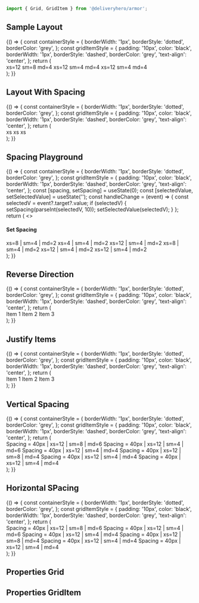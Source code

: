 

<Meta title="Components/Grid" component={Grid} />

```js
import { Grid, GridItem } from '@deliveryhero/armor';
```

## Sample Layout

<Preview>
    <Story name="SampleLayout" height="250px">
        {() => {
            const containerStyle = {
                borderWidth: '1px',
                borderStyle: 'dotted',
                borderColor: 'grey',
            };
            const gridItemStyle = {
                padding: '10px',
                color: 'black',
                borderWidth: '1px',
                borderStyle: 'dashed',
                borderColor: 'grey',
                'text-align': 'center',
            };
            return (
<div style={containerStyle}>
    <Grid >
        <GridItem style={gridItemStyle} xs={12} sm={8} md={4}>
            xs=12 sm=8 md=4
        </GridItem>
        <GridItem style={gridItemStyle} xs={12} sm={4} md={4}>
            xs=12 sm=4 md=4
        </GridItem>
        <GridItem style={gridItemStyle} xs={12} sm={4} md={4}>
            xs=12 sm=4 md=4
        </GridItem>
    </Grid>
</div>
            );
        }}
    </Story>
</Preview>

## Layout With Spacing

<Preview>
    <Story name="LayoutWithSpacing" height="250px">
        {() => {
            const containerStyle = {
                borderWidth: '1px',
                borderStyle: 'dotted',
                borderColor: 'grey',
            };
            const gridItemStyle = {
                padding: '10px',
                color: 'black',
                borderWidth: '1px',
                borderStyle: 'dashed',
                borderColor: 'grey',
                'text-align': 'center',
            };
            return (
<div style={containerStyle}>
    <Grid spacing={5}>
        <GridItem style={gridItemStyle} xs>
            xs
        </GridItem>
        <GridItem style={gridItemStyle} xs>
            xs
        </GridItem>
        <GridItem style={gridItemStyle} xs>
            xs
        </GridItem>
    </Grid>
</div>
            );
        }}
    </Story>
</Preview>

## Spacing Playground

<Preview>
    <Story name="Spacing Playground" height="600px">
        {() => {
            const containerStyle = {
                borderWidth: '1px',
                borderStyle: 'dotted',
                borderColor: 'grey',
            };
            const gridItemStyle = {
                padding: '10px',
                color: 'black',
                borderWidth: '1px',
                borderStyle: 'dashed',
                borderColor: 'grey',
                'text-align': 'center',
            };
            const [spacing, setSpacing] = useState(0);
            const [selectedValue, setSelectedValue] = useState('');
            const handleChange = (event) => {
                const selectedV = event?.target?.value;
                if (selectedV) {
                    setSpacing(parseInt(selectedV, 10));
                    setSelectedValue(selectedV);
                }
            };
            return (
<>
<h4>Set Spacing</h4>
<RadioGroup
name="spacing"
onChange={handleChange}
selectedValue={selectedValue}
>
<Radio value="1" label="1 x 4px" />
<Radio value="2" label="2 x 4px" />
<Radio value="3" label="3 x 4px" />
<Radio value="4" label="4 x 4px" />
<Radio value="5" label="5 x 4px" />
<Radio value="6" label="6 x 4px" />
<Radio value="7" label="7 x 4px" />
<Radio value="8" label="8 x 4px" />
<Radio value="9" label="9 x 4px" />
<Radio value="10" label="10 x 4px" />
</RadioGroup>
<div style={containerStyle}>
<Grid spacing={spacing}>
    <GridItem style={gridItemStyle} xs={8} sm={4} md={2}>
        xs=8 | sm=4 | md=2
    </GridItem>
    <GridItem style={gridItemStyle} xs={4} sm={4} md={2}>
        xs=4 | sm=4 | md=2
    </GridItem>
    <GridItem style={gridItemStyle} xs={12} sm={4} md={2}>
        xs=12 | sm=4 | md=2
    </GridItem>
    <GridItem style={gridItemStyle} xs={8} sm={4} md={2}>
        xs=8 | sm=4 | md=2
    </GridItem>
    <GridItem style={gridItemStyle} xs={12} sm={4} md={2}>
        xs=12 | sm=4 | md=2
    </GridItem>
    <GridItem style={gridItemStyle} xs={12} sm={4} md={2}>
        xs=12 | sm=4 | md=2
    </GridItem>
</Grid>
</div>
</>
            );
        }}
    </Story>
</Preview>

## Reverse Direction

<Preview>
    <Story name="Reverse Direction" height="200px">
        {() => {
            const containerStyle = {
                borderWidth: '1px',
                borderStyle: 'dotted',
                borderColor: 'grey',
            };
            const gridItemStyle = {
                padding: '10px',
                color: 'black',
                borderWidth: '1px',
                borderStyle: 'dashed',
                borderColor: 'grey',
                'text-align': 'center',
            };
            return (
<div style={containerStyle}>
    <Grid  spacing={5} direction="row-reverse">
        <GridItem style={gridItemStyle} xs>
            Item 1
        </GridItem>
        <GridItem style={gridItemStyle} xs>
            Item 2
        </GridItem>
        <GridItem style={gridItemStyle} xs>
            Item 3
        </GridItem>
    </Grid>
</div>
            );
        }}
    </Story>
</Preview>

## Justify Items

<Preview>
    <Story name="Justify Items" height="200px">
        {() => {
            const containerStyle = {
                borderWidth: '1px',
                borderStyle: 'dotted',
                borderColor: 'grey',
            };
            const gridItemStyle = {
                padding: '10px',
                color: 'black',
                borderWidth: '1px',
                borderStyle: 'dashed',
                borderColor: 'grey',
                'text-align': 'center',
            };
            return (
<div style={containerStyle}>
    <Grid spacing={5} justify="space-evenly">
        <GridItem style={gridItemStyle}>Item 1</GridItem>
        <GridItem style={gridItemStyle}>Item 2</GridItem>
        <GridItem style={gridItemStyle}>Item 3</GridItem>
    </Grid>
</div>
            );
        }}
    </Story>
</Preview>

## Vertical Spacing

<Preview>
    <Story name="Vertical Spacing" height="500px">
        {() => {
            const containerStyle = {
                borderWidth: '1px',
                borderStyle: 'dotted',
                borderColor: 'grey',
            };
            const gridItemStyle = {
                padding: '10px',
                color: 'black',
                borderWidth: '1px',
                borderStyle: 'dashed',
                borderColor: 'grey',
                'text-align': 'center',
            };
            return (
<div style={containerStyle}>
    <Grid spacingVertical={10}>
        <GridItem style={gridItemStyle} xs={12} sm={8} md={6}>
            Spacing = 40px | xs=12 | sm=8 | md=6
        </GridItem>
        <GridItem style={gridItemStyle} xs={12} sm={4} md={6}>
            Spacing = 40px | xs=12 | sm=4 | md=6
        </GridItem>
        <GridItem style={gridItemStyle} xs={12} sm={4} md={4}>
            Spacing = 40px | xs=12 | sm=4 | md=4
        </GridItem>
        <GridItem style={gridItemStyle} xs={12} sm={8} md={4}>
            Spacing = 40px | xs=12 | sm=8 | md=4
        </GridItem>
        <GridItem style={gridItemStyle} xs={12} sm={4} md={4}>
            Spacing = 40px | xs=12 | sm=4 | md=4
        </GridItem>
        <GridItem style={gridItemStyle} xs={12} sm={4} md={4}>
            Spacing = 40px | xs=12 | sm=4 | md=4
        </GridItem>
    </Grid>
</div>
            );
        }}
    </Story>
</Preview>

## Horizontal SPacing

<Preview>
    <Story name="Horizontal SPacing" height="500px">
        {() => {
            const containerStyle = {
                borderWidth: '1px',
                borderStyle: 'dotted',
                borderColor: 'grey',
            };
            const gridItemStyle = {
                padding: '10px',
                color: 'black',
                borderWidth: '1px',
                borderStyle: 'dashed',
                borderColor: 'grey',
                'text-align': 'center',
            };
            return (
<div style={containerStyle}>
    <Grid spacingHorizontal={10}>
        <GridItem style={gridItemStyle} xs={12} sm={8} md={6}>
            Spacing = 40px | xs=12 | sm=8 | md=6
        </GridItem>
        <GridItem style={gridItemStyle} xs={12} sm={4} md={6}>
            Spacing = 40px | xs=12 | sm=4 | md=6
        </GridItem>
        <GridItem style={gridItemStyle} xs={12} sm={4} md={4}>
            Spacing = 40px | xs=12 | sm=4 | md=4
        </GridItem>
        <GridItem style={gridItemStyle} xs={12} sm={8} md={4}>
            Spacing = 40px | xs=12 | sm=8 | md=4
        </GridItem>
        <GridItem style={gridItemStyle} xs={12} sm={4} md={4}>
            Spacing = 40px | xs=12 | sm=4 | md=4
        </GridItem>
        <GridItem style={gridItemStyle} xs={12} sm={4} md={4}>
            Spacing = 40px | xs=12 | sm=4 | md=4
        </GridItem>
    </Grid>
</div>
            );
        }}
    </Story>
</Preview>

## Properties Grid

<Props of={Grid} />

## Properties GridItem

<Props of={GridItem} />
